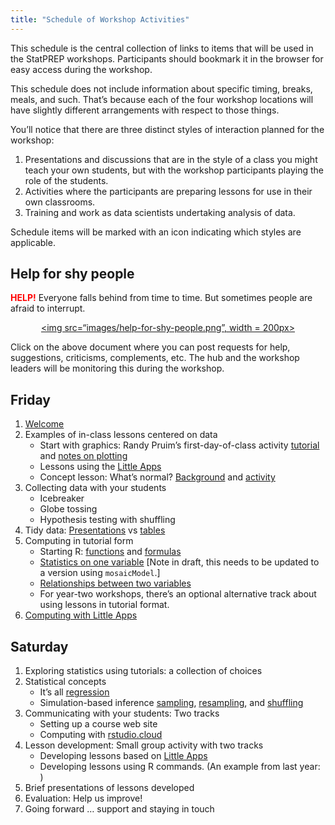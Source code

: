 ```yaml
---
title: "Schedule of Workshop Activities"
---
```


This schedule is the central collection of links to items that will be used in the StatPREP workshops. Participants should bookmark it in the browser for easy access during the workshop.

This schedule does not include information about specific timing, breaks, meals, and such. That's because each of the four workshop locations will have slightly different arrangements with respect to those things.

You'll notice that there are three distinct styles of interaction planned for the workshop:

1. Presentations and discussions that are in the style of a class you might teach your own students, but with the workshop participants playing the role of the students.
2. Activities where the participants are preparing lessons for use in their own classrooms.
3. Training and work as data scientists undertaking analysis of data.

Schedule items will be marked with an icon indicating which styles are applicable.

## Help for shy people

<span style="color:red;"><strong>HELP!</strong></span> Everyone falls behind from time to time. But sometimes people are afraid to interrupt. 

<center><a href="https://docs.google.com/document/d/1jvHUafLPBKBOHLRGwHutf_hnRhkv-qiiRlgM_L57SA8/edit?usp=sharing"><img src="images/help-for-shy-people.png", width = 200px></a></center>

Click on the above document where you can post requests for help, suggestions, criticisms, complements, etc. The hub and the workshop leaders will be monitoring this during the workshop.

## Friday

1. [Welcome](greetings.html)
2. Examples of in-class lessons centered on data
    - Start with graphics: Randy Pruim's first-day-of-class activity [tutorial](http://dtkaplan.shinyapps.io/USBirths) and [notes on plotting](http://dtkaplan.shinyapps.io/Plotting_with_formulas)
    - Lessons using the [Little Apps](http://remodeling.danielkaplan.org/post/little-apps-for-teaching-stats/)
    - Concept lesson: What's normal? [Background](http://statprep.org/lesson-whats-normal/) and [activity](https://dtkaplan.shinyapps.io/Whats_normal)
3. Collecting data with your students
    - Icebreaker
    - Globe tossing
    - Hypothesis testing with shuffling
4. Tidy data: [Presentations](https://dtkaplan.github.io/statPREP/Notes/Data_and_presentations.html) vs [tables](https://dtkaplan.shinyapps.io/Data_tables/)
5. Computing in tutorial form
    - Starting R: [functions](http://dtkaplan.shinyapps.io/Functions) and [formulas](http://dtkaplan.shinyapps.io/Formulas)
    - [Statistics on one variable](http://dtkaplan.shinyapps.io/Qstats) [Note in draft, this needs to be updated to a version using `mosaicModel`.]
    - [Relationships between two variables](http://dtkaplan.shinyapps.io/Scatterplots)
    - For year-two workshops, there's an optional alternative track about using lessons in tutorial format.
6. [Computing with Little Apps](http://remodeling.danielkaplan.org/post/little-apps-for-teaching-stats/)

## Saturday

1. Exploring statistics using tutorials: a collection of choices
2. Statistical concepts
    - It's all [regression](https://dtkaplan.shinyapps.io/SimpleRegression/)
    - Simulation-based inference [sampling](http://dtkaplan.shinyapps.io/Sampling), [resampling](http://dtkaplan.shinyapps.io/Resampling), and [shuffling](https://dtkaplan.shinyapps.io/Permutation_test/)
3. Communicating with your students: Two tracks
    - Setting up a course web site
    - Computing with [rstudio.cloud](http:rstudio.cloud)
4. Lesson development: Small group activity with two tracks
    - Developing lessons based on [Little Apps](http://remodeling.danielkaplan.org/post/little-apps-for-teaching-stats/)
    - Developing lessons using R commands. (An example from last year: )
5. Brief presentations of lessons developed
6. Evaluation: Help us improve!
6. Going forward ... support and staying in touch

